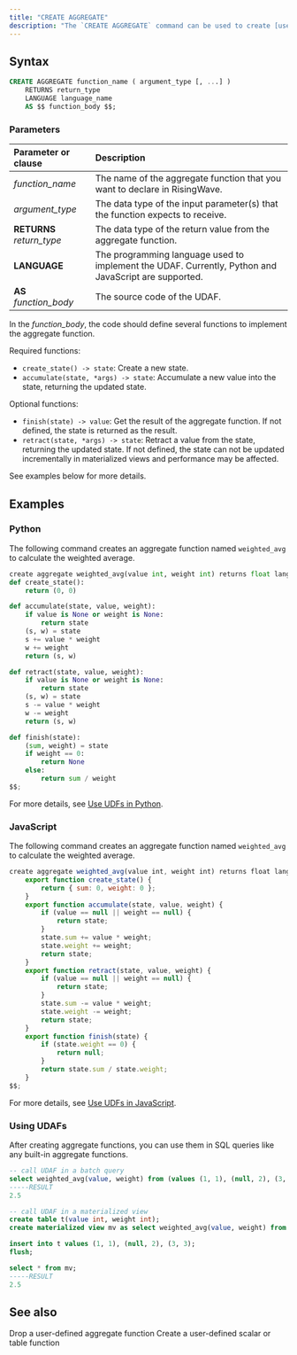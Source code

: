 ```yaml
---
title: "CREATE AGGREGATE"
description: "The `CREATE AGGREGATE` command can be used to create [user-defined aggregate functions](/docs/current/user-defined-functions/) (UDAFs). Currently, UDAFs are only supported in Python and JavaScript as embedded UDFs."
---
```


## Syntax

```sql
CREATE AGGREGATE function_name ( argument_type [, ...] )
    RETURNS return_type
    LANGUAGE language_name
    AS $$ function_body $$;
```

### Parameters

| Parameter or clause        | Description                                                                                           |
| :------------------------- | :---------------------------------------------------------------------------------------------------- |
| _function\_name_           | The name of the aggregate function that you want to declare in RisingWave.                            |
| _argument\_type_           | The data type of the input parameter(s) that the function expects to receive.                         |
| **RETURNS** _return\_type_ | The data type of the return value from the aggregate function.                                        |
| **LANGUAGE**               | The programming language used to implement the UDAF.  Currently, Python and JavaScript are supported. |
| **AS** _function\_body_    | The source code of the UDAF.                                                                          |

In the _function\_body_, the code should define several functions to implement the aggregate function.

Required functions:

* `create_state() -> state`: Create a new state.
* `accumulate(state, *args) -> state`: Accumulate a new value into the state, returning the updated state.

Optional functions:

* `finish(state) -> value`: Get the result of the aggregate function. If not defined, the state is returned as the result.
* `retract(state, *args) -> state`: Retract a value from the state, returning the updated state. If not defined, the state can not be updated incrementally in materialized views and performance may be affected.

See examples below for more details.

## Examples

### Python

The following command creates an aggregate function named `weighted_avg` to calculate the weighted average.

```python Python UDAF
create aggregate weighted_avg(value int, weight int) returns float language python as $$
def create_state():
    return (0, 0)

def accumulate(state, value, weight):
    if value is None or weight is None:
        return state
    (s, w) = state
    s += value * weight
    w += weight
    return (s, w)

def retract(state, value, weight):
    if value is None or weight is None:
        return state
    (s, w) = state
    s -= value * weight
    w -= weight
    return (s, w)

def finish(state):
    (sum, weight) = state
    if weight == 0:
        return None
    else:
        return sum / weight
$$;
```

For more details, see [Use UDFs in Python](/docs/current/udf-python-embedded/).

### JavaScript

The following command creates an aggregate function named `weighted_avg` to calculate the weighted average.

```js Javascript UDAF
create aggregate weighted_avg(value int, weight int) returns float language javascript as $$
    export function create_state() {
        return { sum: 0, weight: 0 };
    }
    export function accumulate(state, value, weight) {
        if (value == null || weight == null) {
            return state;
        }
        state.sum += value * weight;
        state.weight += weight;
        return state;
    }
    export function retract(state, value, weight) {
        if (value == null || weight == null) {
            return state;
        }
        state.sum -= value * weight;
        state.weight -= weight;
        return state;
    }
    export function finish(state) {
        if (state.weight == 0) {
            return null;
        }
        return state.sum / state.weight;
    }
$$;
```

For more details, see [Use UDFs in JavaScript](/docs/current/udf-javascript/).

### Using UDAFs

After creating aggregate functions, you can use them in SQL queries like any built-in aggregate functions.

```sql Use UDAF
-- call UDAF in a batch query
select weighted_avg(value, weight) from (values (1, 1), (null, 2), (3, 3)) as t(value, weight);
-----RESULT
2.5

-- call UDAF in a materialized view
create table t(value int, weight int);
create materialized view mv as select weighted_avg(value, weight) from t;

insert into t values (1, 1), (null, 2), (3, 3);
flush;

select * from mv;
-----RESULT
2.5
```

## See also
<CardGroup>
  <Card
    title="DROP AGGREGATE"
    icon="trash"
    iconType="solid"
    href="/docs/current/sql-drop-aggregate/"
  >
    Drop a user-defined aggregate function
  </Card>
  <Card
    title="CREATE FUNCTION"
    icon="plus"
    iconType="solid"
    href="/docs/current/sql-create-function/"
  >
    Create a user-defined scalar or table function
  </Card>
</CardGroup>

